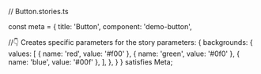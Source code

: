 // Button.stories.ts


const meta = {
  title: 'Button',
  component: 'demo-button',

  //👇 Creates specific parameters for the story
  parameters: {
    backgrounds: {
      values: [
        { name: 'red', value: '#f00' },
        { name: 'green', value: '#0f0' },
        { name: 'blue', value: '#00f' },
      ],
    },
  }
} satisfies Meta;
